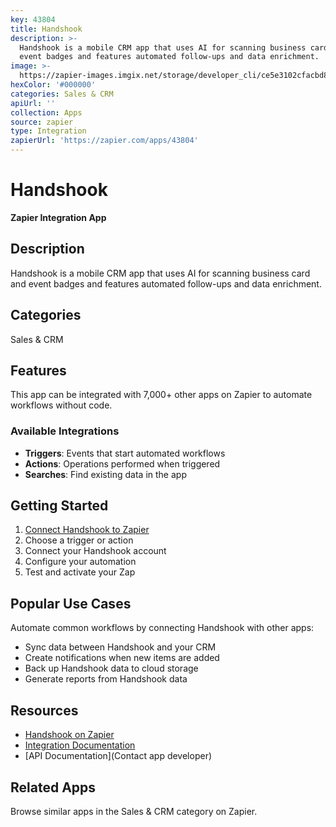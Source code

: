 ```yaml
---
key: 43804
title: Handshook
description: >-
  Handshook is a mobile CRM app that uses AI for scanning business card and
  event badges and features automated follow-ups and data enrichment.
image: >-
  https://zapier-images.imgix.net/storage/developer_cli/ce5e3102cfacbd8aea0d5ecd68d9afd8.png?auto=format%2Ccompress&ixlib=python-3.0.0&q=50
hexColor: '#000000'
categories: Sales & CRM
apiUrl: ''
collection: Apps
source: zapier
type: Integration
zapierUrl: 'https://zapier.com/apps/43804'
---
```

# Handshook

**Zapier Integration App**

## Description

Handshook is a mobile CRM app that uses AI for scanning business card and event badges and features automated follow-ups and data enrichment.

## Categories

Sales & CRM

## Features

This app can be integrated with 7,000+ other apps on Zapier to automate workflows without code.

### Available Integrations

- **Triggers**: Events that start automated workflows
- **Actions**: Operations performed when triggered
- **Searches**: Find existing data in the app

## Getting Started

1. [Connect Handshook to Zapier](https://zapier.com/apps/43804)
2. Choose a trigger or action
3. Connect your Handshook account
4. Configure your automation
5. Test and activate your Zap

## Popular Use Cases

Automate common workflows by connecting Handshook with other apps:

- Sync data between Handshook and your CRM
- Create notifications when new items are added
- Back up Handshook data to cloud storage
- Generate reports from Handshook data

## Resources

- [Handshook on Zapier](https://zapier.com/apps/43804)
- [Integration Documentation](https://zapier.com/apps/43804/integrations)
- [API Documentation](Contact app developer)

## Related Apps

Browse similar apps in the Sales & CRM category on Zapier.
